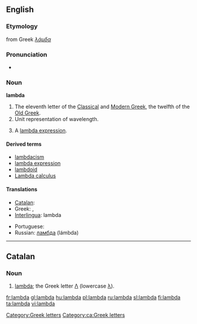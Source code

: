 {{letter_disp2|kappa|[[image:Greek_uc_lamda.png|42px]][[image:Greek_lc_lamda.png|30px]] |mu|λάμδα|Λ|λ}}

==English==
===Etymology===
from Greek ''[[λάμδα]]''

===Pronunciation===
*{{audio|en-us-lambda.ogg|Audio (US)}}

===Noun===
'''lambda'''
# The eleventh letter of the [[w:Classical Greek|Classical]] and [[w:Modern Greek|Modern Greek]], the twelfth of the [[w:Old Greek|Old Greek]].
# Unit representation of wavelength.
# {{computing}} A [[lambda expression]].

====Derived terms====
*[[lambdacism]]
*[[lambda expression]]
*[[lambdoid]]
*[[w:Lambda calculus|Lambda calculus]]

====Translations====
{{trans-top|name of the Greek letter}}
* [[Catalan]]: {{t-|ca|lambda|f}}
* Greek: {{t+|el|λάμδα|sc=Grek}}, {{t-|el|λάμβδα|n|sc=Grek}}
* [[Interlingua]]: lambda
{{trans-mid}}
* Portuguese: {{t-|pt|lambda|m}}
* Russian: [[ламбда]] (lámbda) {{f}}
{{trans-bottom}}

[[Category:Greek letters]]

----

==Catalan==

===Noun===
{{ca-noun|f|lambdes}}

# [[#English|lambda]]; the Greek letter [[Λ]] (lowercase [[λ]]).

[[Category:ca:Greek letters]]

[[fr:lambda]]
[[gl:lambda]]
[[hu:lambda]]
[[pl:lambda]]
[[ru:lambda]]
[[sl:lambda]]
[[fi:lambda]]
[[ta:lambda]]
[[vi:lambda]]